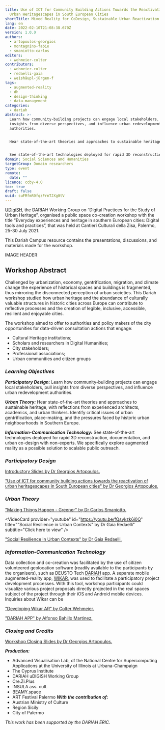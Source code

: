 ```yaml
---
title: Use of ICT for Community Building Actions Towards the Reactivation of
  Urban Heritagescapes in South European Cities
shortTitle: Mixed Reality for CoDesign, Sustainable Urban Reactivation in Historic Cities
lang: en
date: 2022-02-10T21:08:38.670Z
version: 1.0.0
authors:
  - artopoulos-georgios
  - montagnino-fabio
  - smaniotto-carlos
editors:
  - wehmeier-colter
contributors:
  - wehmeier-colter
  - redaelli-gaia
  - weishäupl-jürgen-f
tags:
  - augmented-reality
  - dh
  - design-thinking
  - data-management
categories:
  - dariah
abstract: >-
  Learn how community-building projects can engage local stakeholders, pull
  insights from diverse perspectives, and influence urban redevelopment
  authorities.


  Hear state-of-the-art theories and approaches to sustainable heritage, with reflections from experienced architects, academics, and urban thinkers. Identify critical issues of urban gentrification, place-making, and the pressures faced by historic urban neighbourhoods in Southern Europe.


  See state-of-the-art technologies deployed for rapid 3D reconstruction, documentation, and urban co-design with non-experts. We specifically explore augmented reality as a possible solution to scalable public outreach.
domain: Social Sciences and Humanities
targetGroup: Domain researchers
type: event
remote:
  date: ""
licence: ccby-4.0
toc: true
draft: false
uuid: suFMfmR0fqzFrnTJXg0tV
---
```

[UDigiSH](https://www.dariah.eu/activities/working-groups/digital-practices-for-the-study-of-urban-heritage/), the DARIAH Working Group on “Digital Practices for the Study of Urban Heritage”, organised a public space co-creation workshop with the title “Everyday experiences and heritage in southern European cities: Digital tools and practices”, that was held at Cantieri Culturali della Zisa, Palermo, 25-30 July 2021. 

This Dariah Campus resource contains the presentations, discussions, and materials made for the workshop. 

IMAGE HEADER

## Workshop Abstract

Challenged by urbanization, economy, gentrification, migration, and climate change the experience of historical spaces and buildings is fragmented, thus mirroring the disconnected perception of urban societies. This Dariah workshop studied how urban heritage and the abundance of culturally valuable structures in historic cities across Europe can contribute to reflective processes and the creation of legible, inclusive, accessible, resilient and enjoyable cities.

The workshop aimed to offer to authorities and policy makers of the city opportunities for data-driven consultation actions that engage:

- Cultural Heritage institutions;
- Scholars and researchers in Digital Humanities;
- City stakeholders;
- Professional associations;
- Urban communities and citizen groups

### _**Learning Objectives**_

_**Participatory Design:**_ Learn how community-building projects can engage local stakeholders, pull insights from diverse perspectives, and influence urban redevelopment authorities.

_**Urban Theory:**_ Hear state-of-the-art theories and approaches to sustainable heritage, with reflections from experienced architects, academics, and urban thinkers. Identify critical issues of urban gentrification, place-making, and the pressures faced by historic urban neighbourhoods in Southern Europe.

_**Information-Communication Technology:**_ See state-of-the-art technologies deployed for rapid 3D reconstruction, documentation, and urban co-design with non-experts. We specifically explore augmented reality as a possible solution to scalable public outreach.

### _**Participatory Design**_

[Introductory Slides by Dr Georgios Artopoulos.](https://cyprus.ncsa.illinois.edu/clowder/files/620acb41e4b075218ce5d54d?dataset=620acb32e4b075218ce5d548&space=620ab500e4b075218ce5d3f9)

["Use of ICT for community building actions
towards the reactivation of urban heritagescapes in South European cities" by Dr Georgios Artopoulos.](https://cyprus.ncsa.illinois.edu/clowder/files/620acb41e4b075218ce5d54d?dataset=620acb32e4b075218ce5d548&space=620ab500e4b075218ce5d3f9)

### _**Urban Theory**_

["Making Things Happen - Greener" by Dr Carlos Smaniotto.](https://cyprus.ncsa.illinois.edu/clowder/files/620acb41e4b075218ce5d54d?dataset=620acb32e4b075218ce5d548&space=620ab500e4b075218ce5d3f9)
<VideoCard provider="youtube" subtitle="Click here to view" />


<VideoCard provider="youtube" id="https://youtu.be/fQsykzk6i0Q" title=""Social Resilience in Urban Contexts" by Dr Gaia Redaelli" subtitle="Click here to view" />

["Social Resilience in Urban Contexts" by Dr Gaia Redaelli.](https://cyprus.ncsa.illinois.edu/clowder/datasets/620ab52ee4b075218ce5d419?space=620ab500e4b075218ce5d3f9)

### _**Information-Communication Technology**_

Data collection and co-creation was facilitated by the use of citizen volunteered geolocation software (readily available to the participants by the organisers), such as DEUSTO Tech [DARIAH](https://play.google.com/store/apps/details?id=mobility.deustotech.dariah_android) app. A separate mobile augmented-reality app, [WIKAR](http://wikar.co/), was used to facilitate a participatory project development processes. With this tool, workshop participants could visualize various project proposals directly projected in the real spaces subject of the project through their iOS and Android mobile devices. Inquiries about Wikar can be

["Developing Wikar AR" by Colter Wehmeier.](https://cyprus.ncsa.illinois.edu/clowder/datasets/620aca5ae4b075218ce5d514?space=620ab500e4b075218ce5d3f9)

["DARIAH APP" by Alfonso Bahillo Martinez.](https://cyprus.ncsa.illinois.edu/clowder/datasets/620acbace4b075218ce5d563?space=620ab500e4b075218ce5d3f9)

### _**Closing and Credits**_

[Workshop Closing Slides by Dr Georgios Artopoulos.](https://cyprus.ncsa.illinois.edu/clowder/files/620acd2ae4b075218ce5d5b4?dataset=620acb32e4b075218ce5d548&space=620ab500e4b075218ce5d3f9)

 _**Production:**_

- Advanced Visualisation Lab, of the National Centre for Supercomputing Applications at the University of Illinois at Urbana-Champaign
- The Cyprus Institute
- DARIAH uDIGISH Working Group
- Cre.Zi.Plus
- INSULA ass. cult.
- BEAMY.space
- ART Festival Palermo
  _**With the contribution of:**_
- Austrian Ministry of Culture
- Region Sicily 
- City of Palermo

_This work has been supported by the DARIAH ERIC._